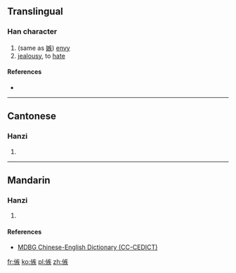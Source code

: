 ==Translingual==

===Han character===
{{Han char|rn=9|rad=人|as=10|sn=12|four=|canj=人大人大 (OKOK)|ids=⿰[[亻]][[疾]]}}

# (same as [[嫉]]) [[envy]]
# [[jealousy]], to [[hate]]

====References====
* {{Han ref|kx=0113.030|hdz=10205.010|uh=3475|ud=13429}}

----

==Cantonese==

===Hanzi===
{{yue-hanzi|jyut=[[zat6]]|y=jat6}}

# {{defn|lang=yue|sort=人10}}

----

==Mandarin==

===Hanzi===
{{cmn-hanzi|pin=[[hàn]] ([[han4]]), [[jí]] ([[ji2]]), [[jié]] ([[jie2]]), [[zhǎ]] ([[zha3]]), [[zí]] ([[zi2]])|wg=han<sup>4</sup>, chi<sup>2</sup>, chieh<sup>2</sup>, cha<sup>3</sup>, tzu<sup>2</sup>}}

# {{defn|lang=cmn|sort=人10}}

====References====
*[http://www.mdbg.net/chindict/chindict.php?page=worddict&wdrst=1&wdqb=%E3%91%B5 MDBG Chinese-English Dictionary (CC-CEDICT)]

[[fr:㑵]]
[[ko:㑵]]
[[pl:㑵]]
[[zh:㑵]]